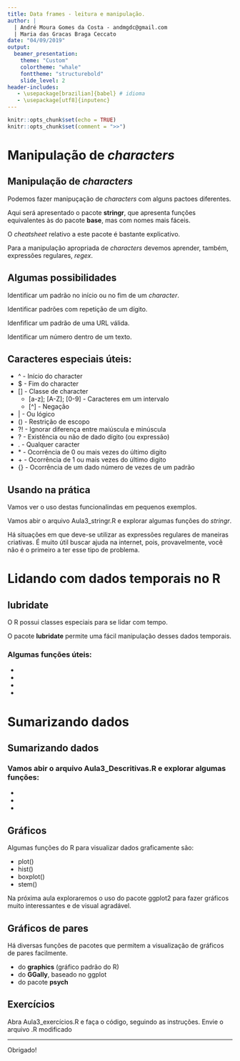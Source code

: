 ```yaml
---
title: Data frames - leitura e manipulação.
author: |
  | André Moura Gomes da Costa - andmgdc@gmail.com
  | Maria das Gracas Braga Ceccato
date: "04/09/2019"
output:
  beamer_presentation:
    theme: "Custom"
    colortheme: "whale"
    fonttheme: "structurebold"
    slide_level: 2
header-includes:
   - \usepackage[brazilian]{babel} # idioma
   - \usepackage[utf8]{inputenc} 
---
```

        
```r
knitr::opts_chunk$set(echo = TRUE)
knitr::opts_chunk$set(comment = ">>")
```

# Manipulação de _characters_

## Manipulação de _characters_

Podemos fazer manipuçação de _characters_ com alguns pactoes diferentes. 

Aqui será apresentado o pacote __stringr__, que apresenta funções equivalentes
às do pacote __base__, mas com nomes mais fáceis.

O _cheatsheet_ relativo a este pacote é bastante explicativo.

Para a manipulação apropriada de _characters_ devemos aprender, também,
expressões regulares, _regex_.

## Algumas possibilidades

Identificar um padrão no início ou no fim de um _character_.

Identificar padrões com repetição de um dígito.

Idenfificar um padrão de uma URL válida.

Identificar um número dentro de um texto.

## Caracteres especiais úteis:

- ^ - Início do character 
- \$ - Fim do character
- [] - Classe de character
    - [a-z]; [A-Z]; [0-9] - Caracteres em um intervalo
    - [^] - Negação
- \| - Ou lógico
- () - Restrição de escopo
- ?! - Ignorar diferença entre maiúscula e minúscula
- ? - Existência ou não de dado dígito (ou expressão)
- \. - Qualquer caracter
- \* - Ocorrência de 0 ou mais vezes do último digito 
- \+ - Ocorrência de 1 ou mais vezes do último digito 
- \{\} - Ocorrência de um dado número de vezes de um padrão 

## Usando na prática

Vamos ver o uso destas funcionalindas em pequenos exemplos.

Vamos abir o arquivo Aula3_stringr.R e explorar algumas funções do _stringr_.

\vspace{10pt}
Há situações em que deve-se utilizar as expressões regulares de maneiras
criativas. É muito útil buscar ajuda na internet, pois, provavelmente, você 
não é o primeiro a ter esse tipo de problema.

# Lidando com dados temporais no R

## __lubridate__

O R possui classes especiais para se lidar com tempo. 

O pacote __lubridate__ permite uma fácil manipulação desses dados temporais.

### Algumas funções úteis:

- \texttt{ymd, mdy, dmy}
- \texttt{ymd\_hms, mdy\_hs, dmy\_h}
- \texttt{year, month, mday, yday, hour, minute, second}
- \texttt{with\_tz, force\_tz}

# Sumarizando dados
## Sumarizando dados

### Vamos abir o arquivo Aula3_Descritivas.R e explorar algumas funções:

- \texttt{mean(), sd(), var(), min(), max(), median(), quantile(), sum()}
- \texttt{summary()} 
- \texttt{str()}

## Gráficos 

Algumas funções do R para visualizar dados graficamente são:

- plot()
- hist()
- boxplot()
- stem()

Na próxima aula exploraremos o uso do pacote ggplot2 para fazer gráficos
muito interessantes e de visual agradável.

## Gráficos de pares

Há diversas funções de pacotes que permitem a visualização de gráficos de pares facilmente.

- \texttt{pairs()} do __graphics__ (gráfico padrão do R)
- \texttt{ggpairs()} do __GGally__, baseado no ggplot
- \texttt{pairs.panel()} do pacote __psych__

## Exercícios

Abra Aula3_exercícios.R e faça o código, seguindo as instruções.
Envie o arquivo .R modificado



*********

\Huge Obrigado!
        
        
